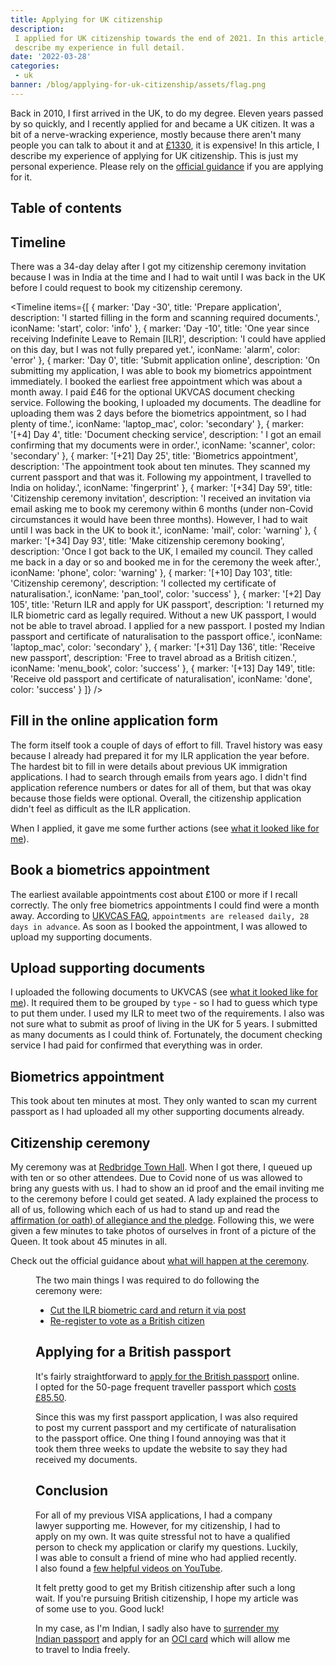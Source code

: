 ```yaml
---
title: Applying for UK citizenship
description:
 I applied for UK citizenship towards the end of 2021. In this article, I
 describe my experience in full detail.
date: '2022-03-28'
categories:
 - uk
banner: /blog/applying-for-uk-citizenship/assets/flag.png
---
```


Back in 2010, I first arrived in the UK, to do my degree. Eleven years passed by
so quickly, and I recently applied for and became a UK citizen. It was a bit of
a nerve-wracking experience, mostly because there aren't many people you can
talk to about it and at
[£1330](https://www.gov.uk/apply-citizenship-indefinite-leave-to-remain), it is
expensive! In this article, I describe my experience of applying for UK
citizenship. This is just my personal experience. Please rely on the
[official guidance](https://www.gov.uk/apply-citizenship-indefinite-leave-to-remain/how-to-apply)
if you are applying for it.

<!--more-->

## Table of contents

## Timeline

<Alert severity="info">
 There was a 34-day delay after I got my citizenship ceremony invitation because
 I was in India at the time and I had to wait until I was back in the UK before
 I could request to book my citizenship ceremony.
</Alert>

<Timeline
 items={[
  {
   marker: 'Day -30',
   title: 'Prepare application',
   description:
    'I started filling in the form and scanning required documents.',
   iconName: 'start',
   color: 'info'
  },
  {
   marker: 'Day -10',
   title: 'One year since receiving Indefinite Leave to Remain [ILR]',
   description:
    'I could have applied on this day, but I was not fully prepared yet.',
   iconName: 'alarm',
   color: 'error'
  },
  {
   marker: 'Day 0',
   title: 'Submit application online',
   description:
    'On submitting my application, I was able to book my biometrics appointment immediately. I booked the earliest free appointment which was about a month away. I paid £46 for the optional UKVCAS document checking service. Following the booking, I uploaded my documents. The deadline for uploading them was 2 days before the biometrics appointment, so I had plenty of time.',
   iconName: 'laptop_mac',
   color: 'secondary'
  },
  {
   marker: '[+4] Day 4',
   title: 'Document checking service',
   description: ' I got an email confirming that my documents were in order.',
   iconName: 'scanner',
   color: 'secondary'
  },
  {
   marker: '[+21] Day 25',
   title: 'Biometrics appointment',
   description:
    'The appointment took about ten minutes. They scanned my current passport and that was it. Following my appointment, I travelled to India on holiday.',
   iconName: 'fingerprint'
  },
  {
   marker: '[+34] Day 59',
   title: 'Citizenship ceremony invitation',
   description:
    'I received an invitation via email asking me to book my ceremony within 6 months (under non-Covid circumstances it would have been three months). However, I had to wait until I was back in the UK to book it.',
   iconName: 'mail',
   color: 'warning'
  },
  {
   marker: '[+34] Day 93',
   title: 'Make citizenship ceremony booking',
   description:
    'Once I got back to the UK, I emailed my council. They called me back in a day or so and booked me in for the ceremony the week after.',
   iconName: 'phone',
   color: 'warning'
  },
  {
   marker: '[+10] Day 103',
   title: 'Citizenship ceremony',
   description: 'I collected my certificate of naturalisation.',
   iconName: 'pan_tool',
   color: 'success'
  },
  {
   marker: '[+2] Day 105',
   title: 'Return ILR and apply for UK passport',
   description:
    'I returned my ILR biometric card as legally required. Without a new UK passport, I would not be able to travel abroad. I applied for a new passport. I posted my Indian passport and  certificate of naturalisation to the passport office.',
   iconName: 'laptop_mac',
   color: 'secondary'
  },
  {
   marker: '[+31] Day 136',
   title: 'Receive new passport',
   description: 'Free to travel abroad as a British citizen.',
   iconName: 'menu_book',
   color: 'success'
  },
  {
   marker: '[+13] Day 149',
   title: 'Receive old passport and certificate of naturalisation',
   iconName: 'done',
   color: 'success'
  }
 ]}
/>

## Fill in the online application form

The form itself took a couple of days of effort to fill. Travel history was easy
because I already had prepared it for my ILR application the year before. The
hardest bit to fill in were details about previous UK immigration applications.
I had to search through emails from years ago. I didn't find application
reference numbers or dates for all of them, but that was okay because those
fields were optional. Overall, the citizenship application didn't feel as
difficult as the ILR application.

When I applied, it gave me some further actions (see
[what it looked like for me](/blog/applying-for-uk-citizenship/assets/citizenship-application-further-actions.png)).

## Book a biometrics appointment

The earliest available appointments cost about £100 or more if I recall
correctly. The only free biometrics appointments I could find were a month away.
According to [UKVCAS FAQ](https://www.ukvcas.co.uk/faq),
`appointments are released daily, 28 days in advance`. As soon as I booked the
appointment, I was allowed to upload my supporting documents.

## Upload supporting documents

I uploaded the following documents to UKVCAS (see
[what it looked like for me](/blog/applying-for-uk-citizenship/assets/ukvcas-docs-upload.png)).
It required them to be grouped by `type` - so I had to guess which type to put
them under. I used my ILR to meet two of the requirements. I also was not sure
what to submit as proof of living in the UK for 5 years. I submitted as many
documents as I could think of. Fortunately, the document checking service I had
paid for confirmed that everything was in order.

<Table
 columns={[
  { name: 'Requirement', key: 'req' },
  { name: 'What I submitted', key: 'submission' },
  { name: 'Document type', key: 'type' }
 ]}
 rows={[
  {
   req: 'Passport',
   submission: 'My current passport (front and back only)',
   type: 'Proof of application'
  },
  {
   req: 'Proof of living in the UK for 5 years',
   submission: `All pages for my current and previous passports, P60s for the last five years, and reference letters from my current and previous employer.`,
   type: 'Proof of identity / Travel History'
  },
  {
   req: 'Proof of freedom from immigration time restrictions',
   submission: 'ILR',
   type: 'Residence in the UK'
  },
  {
   req: 'Degree certificate to prove level of English',
   submission: 'Certificate from my UK university',
   type: 'Educational'
  },
  {
   req: 'Two referee declarations',
   submission: 'Referee letters from two of my friends',
   type: 'Sponsors / Employment'
  },
  {
   req: 'Current Biometric Residence Permit',
   submission: 'ILR',
   type: 'Residence in the UK'
  }
 ]}
/>

## Biometrics appointment

This took about ten minutes at most. They only wanted to scan my current
passport as I had uploaded all my other supporting documents already.

## Citizenship ceremony

My ceremony was at [Redbridge Town Hall](https://goo.gl/maps/SaUCGy4594BZF7Z69).
When I got there, I queued up with ten or so other attendees. Due to Covid none
of us was allowed to bring any guests with us. I had to show an id proof and the
email inviting me to the ceremony before I could get seated. A lady explained
the process to all of us, following which each of us had to stand up and read
the
[affirmation (or oath) of allegiance and the pledge](https://www.gov.uk/government/publications/british-citizenship-successful-applicants/citizenship-ceremonies-guidance-notes-english-and-welsh).
Following this, we were given a few minutes to take photos of ourselves in front
of a picture of the Queen. It took about 45 minutes in all.

Check out the official guidance about
[what will happen at the ceremony](https://www.gov.uk/government/publications/british-citizenship-successful-applicants/citizenship-ceremonies-guidance-notes-english-and-welsh#what-will-happen-at-the-ceremony).

<Figure
 src="/blog/applying-for-uk-citizenship/assets/citizenship-ceremony.png"
 size="l"
/>

The two main things I was required to do following the ceremony were:

- [Cut the ILR biometric card and return it via post](https://www.gov.uk/apply-citizenship-indefinite-leave-to-remain/after-you-get-your-certificate)
- [Re-register to vote as a British citizen](https://www.gov.uk/register-to-vote)

## Applying for a British passport

It's fairly straightforward to
[apply for the British passport](https://www.gov.uk/apply-renew-passport)
online. I opted for the 50-page frequent traveller passport which
[costs £85.50](https://www.gov.uk/passport-fees).

Since this was my first passport application, I was also required to post my
current passport and my certificate of naturalisation to the passport office.
One thing I found annoying was that it took them three weeks to update the
website to say they had received my documents.

## Conclusion

For all of my previous VISA applications, I had a company lawyer supporting me.
However, for my citizenship, I had to apply on my own. It was quite stressful
not to have a qualified person to check my application or clarify my questions.
Luckily, I was able to consult a friend of mine who had applied recently. I also
found a
[few helpful videos on YouTube](https://www.youtube.com/results?search_query=UK+citizenship+application).

It felt pretty good to get my British citizenship after such a long wait. If
you're pursuing British citizenship, I hope my article was of some use to you.
Good luck!

In my case, as I'm Indian, I sadly also have to
[surrender my Indian passport](https://www.hcilondon.gov.in/page/surrender-of-indian-passport/)
and apply for an [OCI card](https://www.hcilondon.gov.in/page/oci-card/) which
will allow me to travel to India freely.
